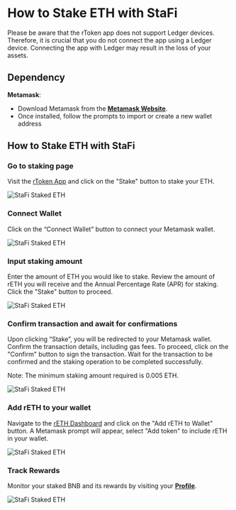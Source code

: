 # How to Stake ETH with StaFi


<Callout type="info">
Please be aware that the rToken app does not support Ledger devices. Therefore, it is crucial that you do not connect the app using a Ledger device. Connecting the app with Ledger may result in the loss of your assets.
</Callout>

## Dependency

**Metamask**:

- Download Metamask from the **[Metamask Website](https://metamask.io/)**.
- Once installed, follow the prompts to import or create a new wallet address

## How to Stake ETH with StaFi

<Steps>

### Go to staking page

Visit the [rToken App](https://app.stafi.io/gallery/all) and click on the "Stake" button to stake your ETH.

![StaFi Staked ETH](/image/stakingunstakingevmeth_1-new.png)

### Connect Wallet

Click on the “Connect Wallet” button to connect your Metamask wallet.

![StaFi Staked ETH](/image/stakingunstakingevmeth_2-new.png)

### Input staking amount

Enter the amount of ETH you would like to stake. Review the amount of rETH you will receive and the Annual Percentage Rate (APR) for staking. Click the "Stake" button to proceed.

![StaFi Staked ETH](/image/stakingunstakingevmeth_3.png)

### Confirm transaction and await for confirmations

Upon clicking “Stake”, you will be redirected to your Metamask wallet. Confirm the transaction details, including gas fees. To proceed, click on the "Confirm" button to sign the transaction. Wait for the transaction to be confirmed and the staking operation to be completed successfully.

<Callout type="info">
Note: The minimum staking amount required is 0.005 ETH.
</Callout>

![StaFi Staked ETH](/image/stakingunstakingevmeth_4.png)

### Add rETH to your wallet

Navigate to the [rETH Dashboard](https://app.stafi.io/gallery/evm/ETH?net=ERC20) and click on the "Add rETH to Wallet" button. A Metamask prompt will appear, select "Add token" to include rETH in your wallet.

![StaFi Staked ETH](/image/stakingunstakingevmeth_5.png)

### Track Rewards

Monitor your staked BNB and its rewards by visiting your **[Profile](https://app.stafi.io/profile/evm?net=ERC20)**.

![StaFi Staked ETH](/image/stakingunstakingevmeth_6.png)

</Steps>

